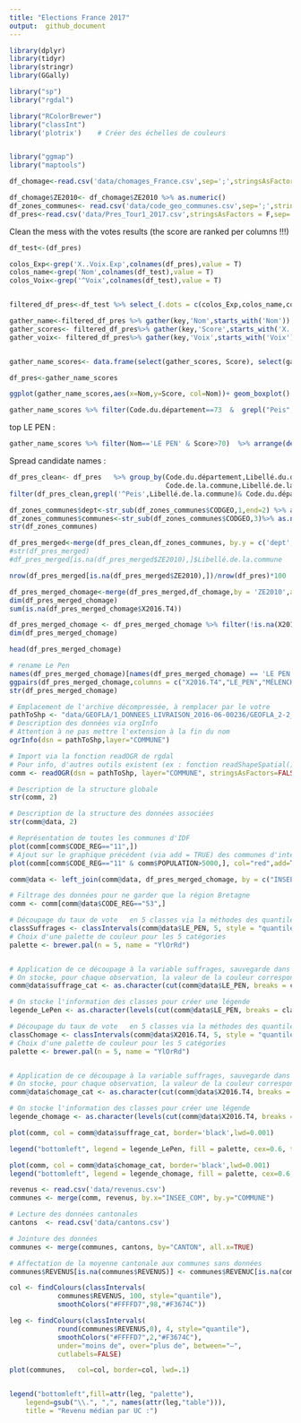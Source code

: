 ```yaml
---
title: "Elections France 2017"
output:  github_document
---
```

```r
library(dplyr)
library(tidyr)
library(stringr)
library(GGally)

library("sp")
library("rgdal")

library("RColorBrewer")
library("classInt")
library('plotrix')    # Créer des échelles de couleurs


library("ggmap")
library("maptools")


```


```r
df_chomage<-read.csv('data/chomages_France.csv',sep=';',stringsAsFactors = F,skip = 1)

df_chomage$ZE2010<- df_chomage$ZE2010 %>% as.numeric()
df_zones_communes<- read.csv('data/code_geo_communes.csv',sep=';',stringsAsFactors = 1)
df_pres<-read.csv('data/Pres_Tour1_2017.csv',stringsAsFactors = F,sep=';')

```

Clean the mess with the votes results (the score are ranked per columns !!!)

```r
df_test<-(df_pres)

colos_Exp<-grep('X..Voix.Exp',colnames(df_pres),value = T)
colos_name<-grep('Nom',colnames(df_test),value = T)
colos_Voix<-grep('^Voix',colnames(df_test),value = T)


filtered_df_pres<-df_test %>% select_(.dots = c(colos_Exp,colos_name,colos_Voix,"Code.de.la.commune", "Libellé.de.la.commune","Code.du.département","Libellé.du.département","Votants"))

gather_name<-filtered_df_pres %>% gather(key,'Nom',starts_with('Nom')) 
gather_scores<- filtered_df_pres%>% gather(key,'Score',starts_with('X..Voix.Exp'))
gather_voix<- filtered_df_pres%>% gather(key,'Voix',starts_with('Voix'))


gather_name_scores<- data.frame(select(gather_scores, Score), select(gather_name,Nom,Code.de.la.commune, Libellé.de.la.commune,Code.du.département,Libellé.du.département,Votants),select(gather_voix,Voix))

df_pres<-gather_name_scores

ggplot(gather_name_scores,aes(x=Nom,y=Score, col=Nom))+ geom_boxplot()

```
```r
gather_name_scores %>% filter(Code.du.département==73  &  grepl("Peis",Libellé.de.la.commune))
```

top LE PEN :
```r
gather_name_scores %>% filter(Nom=='LE PEN' & Score>70)  %>% arrange(desc(Votants))
```

Spread candidate names :
```r
df_pres_clean<- df_pres   %>% group_by(Code.du.département,Libellé.du.département,
                                       Code.de.la.commune,Libellé.de.la.commune,Nom) %>% summarise(Mean_Score=mean(Score)) %>% spread(Nom,Mean_Score)
filter(df_pres_clean,grepl('^Peis',Libellé.de.la.commune)& Code.du.département==73)

```



```r
df_zones_communes$dept<-str_sub(df_zones_communes$CODGEO,1,end=2) %>% as.numeric()
df_zones_communes$communes<-str_sub(df_zones_communes$CODGEO,3)%>% as.numeric()
str(df_zones_communes)
```

```r
df_pres_merged<-merge(df_pres_clean,df_zones_communes, by.y = c('dept','communes'),by.x = c('Code.du.département','Code.de.la.commune'),all.x = TRUE)
#str(df_pres_merged)
#df_pres_merged[is.na(df_pres_merged$ZE2010),]$Libellé.de.la.commune
```
```r
nrow(df_pres_merged[is.na(df_pres_merged$ZE2010),])/nrow(df_pres)*100

```


```r
df_pres_merged_chomage<-merge(df_pres_merged,df_chomage,by = 'ZE2010',all.x=T)
dim(df_pres_merged_chomage)
sum(is.na(df_pres_merged_chomage$X2016.T4))

df_pres_merged_chomage <- df_pres_merged_chomage %>% filter(!is.na(X2016.T4))
dim(df_pres_merged_chomage)
```

```r
head(df_pres_merged_chomage)
```
```r
# rename Le Pen
names(df_pres_merged_chomage)[names(df_pres_merged_chomage) == 'LE PEN'] <- 'LE_PEN'
ggpairs(df_pres_merged_chomage,columns = c("X2016.T4","LE_PEN","MÉLENCHON","FILLON","MACRON"))
str(df_pres_merged_chomage)
```

```r
# Emplacement de l'archive décompressée, à remplacer par le votre
pathToShp <- "data/GEOFLA/1_DONNEES_LIVRAISON_2016-06-00236/GEOFLA_2-2_SHP_LAMB93_FR-ED161/COMMUNE/"
# Description des données via orgInfo
# Attention à ne pas mettre l'extension à la fin du nom
ogrInfo(dsn = pathToShp,layer="COMMUNE")
```

```r
# Import via la fonction readOGR de rgdal
# Pour info, d'autres outils existent (ex : fonction readShapeSpatial() du package maptools)
comm <- readOGR(dsn = pathToShp, layer="COMMUNE", stringsAsFactors=FALSE)
```
```r
# Description de la structure globale
str(comm, 2)
```
```r
# Description de la structure des données associées 
str(comm@data, 2)
```

```r
# Représentation de toutes les communes d'IDF
plot(comm[comm$CODE_REG=="11",])
# Ajout sur le graphique précédent (via add = TRUE) des communes d'intérêt, remplies en rouge (via col="red") 
plot(comm[comm$CODE_REG=="11" & comm$POPULATION>5000,], col="red",add=T)
```

```r
comm@data <- left_join(comm@data, df_pres_merged_chomage, by = c("INSEE_COM" = "CODGEO"))
```

```r
# Filtrage des données pour ne garder que la région Bretagne
comm <- comm[comm@data$CODE_REG=="53",]

```
```r
# Découpage du taux de vote   en 5 classes via la méthodes des quantiles : idenfication des bornes (breaks, ou brks)
classSuffrages <- classIntervals(comm@data$LE_PEN, 5, style = "quantile")
# Choix d'une palette de couleur pour les 5 catégories
palette <- brewer.pal(n = 5, name = "YlOrRd")


# Application de ce découpage à la variable suffrages, sauvegarde dans suffrage_cat
# On stocke, pour chaque observation, la valeur de la couleur correspondante
comm@data$suffrage_cat <- as.character(cut(comm@data$LE_PEN, breaks = classSuffrages$brks, labels = palette, include.lowest = TRUE))

# On stocke l'information des classes pour créer une légende 
legende_LePen <- as.character(levels(cut(comm@data$LE_PEN, breaks = classSuffrages$brks, include.lowest = TRUE, right = FALSE)))

```


```r
# Découpage du taux de vote   en 5 classes via la méthodes des quantiles : idenfication des bornes (breaks, ou brks)
classChomage <- classIntervals(comm@data$X2016.T4, 5, style = "quantile")
# Choix d'une palette de couleur pour les 5 catégories
palette <- brewer.pal(n = 5, name = "YlOrRd")


# Application de ce découpage à la variable suffrages, sauvegarde dans suffrage_cat
# On stocke, pour chaque observation, la valeur de la couleur correspondante
comm@data$chomage_cat <- as.character(cut(comm@data$X2016.T4, breaks = classChomage$brks, labels = palette, include.lowest = TRUE))

# On stocke l'information des classes pour créer une légende 
legende_chomage <- as.character(levels(cut(comm@data$X2016.T4, breaks = classChomage$brks, include.lowest = TRUE, right = FALSE)))
```

```r
plot(comm, col = comm@data$suffrage_cat, border='black',lwd=0.001)

legend("bottomleft", legend = legende_LePen, fill = palette, cex=0.6, title = "Vote Le Pen 2017")

```

  
```r
plot(comm, col = comm@data$chomage_cat, border='black',lwd=0.001)
legend("bottomleft", legend = legende_chomage, fill = palette, cex=0.6, title = "Chomage T4 2016")
```
```r
revenus <- read.csv('data/revenus.csv')
communes <- merge(comm, revenus, by.x="INSEE_COM", by.y="COMMUNE")

# Lecture des données cantonales
cantons  <- read.csv('data/cantons.csv')

# Jointure des données
communes <- merge(communes, cantons, by="CANTON", all.x=TRUE)

# Affectation de la moyenne cantonale aux communes sans données
communes$REVENUS[is.na(communes$REVENUS)] <- communes$REVENUC[is.na(communes$REVENUS)]

col <- findColours(classIntervals(
            communes$REVENUS, 100, style="quantile"),
            smoothColors("#FFFFD7",98,"#F3674C"))

leg <- findColours(classIntervals(
            round(communes$REVENUS,0), 4, style="quantile"),
            smoothColors("#FFFFD7",2,"#F3674C"),
            under="moins de", over="plus de", between="–",
            cutlabels=FALSE)
```


```r
plot(communes,   col=col, border=col, lwd=.1)


legend("bottomleft",fill=attr(leg, "palette"),
    legend=gsub("\\.", ",", names(attr(leg,"table"))),
    title = "Revenu médian par UC :")


```

